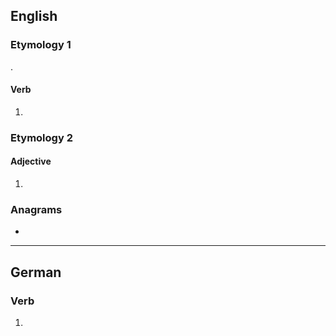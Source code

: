 {{also|lösest}}
==English==

===Etymology 1===
{{suffix|en|lose|est}}.

====Verb====
{{head|en|verb form}}

# {{en-archaic second-person singular of|lose|lang=en}}

===Etymology 2===

====Adjective====
{{head|en|adjective}}

# {{misspelling of|en|loosest}}

===Anagrams===
* {{anagrams|en|a=elosst|stoles|tossel}}

----

==German==

===Verb===
{{head|de|verb form}}

# {{de-verb form of|losen|2|s|k1}}
